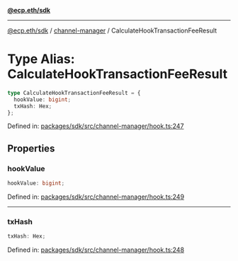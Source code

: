 [**@ecp.eth/sdk**](../../index.mdx)

***

[@ecp.eth/sdk](/sdk-reference/index.mdx) / [channel-manager](/sdk-reference/channel-manager/index.mdx) / CalculateHookTransactionFeeResult

# Type Alias: CalculateHookTransactionFeeResult

```ts
type CalculateHookTransactionFeeResult = {
  hookValue: bigint;
  txHash: Hex;
};
```

Defined in: [packages/sdk/src/channel-manager/hook.ts:247](https://github.com/ecp-eth/comments-monorepo/blob/main/packages/sdk/src/channel-manager/hook.ts#L247)

## Properties

### hookValue

```ts
hookValue: bigint;
```

Defined in: [packages/sdk/src/channel-manager/hook.ts:249](https://github.com/ecp-eth/comments-monorepo/blob/main/packages/sdk/src/channel-manager/hook.ts#L249)

***

### txHash

```ts
txHash: Hex;
```

Defined in: [packages/sdk/src/channel-manager/hook.ts:248](https://github.com/ecp-eth/comments-monorepo/blob/main/packages/sdk/src/channel-manager/hook.ts#L248)
